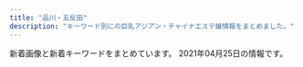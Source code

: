 ```yaml
---
title: "品川・五反田"
description: "キーワード別にの巨乳アジアン・チャイナエステ嬢情報をまとめました。"
---
```


新着画像と新着キーワードをまとめています。
2021年04月25日の情報です。

<DmmAffiliateIns />
<KeywordTable
  shops={
    [
    {
        "name": "\u8299\u84c9\uff5e\u30d5\u30e8\u30a6\uff5e",
        "img_links": [
            "http://www.relax-fuyou.info/i/img/st140.jpg",
            "http://www.relax-fuyou.info/i/img/r3.jpg",
            "http://www.relax-fuyou.info/i/img/st201.jpg",
            "http://www.relax-fuyou.info/img/st71.jpg",
            "http://www.relax-fuyou.info/img/st41.jpg",
            "http://www.relax-fuyou.info/img/st11.jpg",
            "http://www.relax-fuyou.info/img/st5.jpg",
            "http://www.relax-fuyou.info/i/img/st191.jpg",
            "http://www.relax-fuyou.info/img/sta15.jpg",
            "http://www.relax-fuyou.info/img/st110.jpg",
            "http://www.relax-fuyou.info/i/img/st8.jpg",
            "http://www.relax-fuyou.info/img/st72.jpg",
            "http://www.relax-fuyou.info/i/img/r1.jpg",
            "http://www.relax-fuyou.info/img/st8.jpg",
            "http://www.relax-fuyou.info/img/st150.jpg",
            "http://www.relax-fuyou.info/img/st141.jpg",
            "http://www.relax-fuyou.info/img/r9.jpg",
            "http://www.relax-fuyou.info/img/st17.jpg",
            "http://www.relax-fuyou.info/img/st160.jpg",
            "http://www.relax-fuyou.info/i/img/st11.jpg",
            "http://www.relax-fuyou.info/img/sta18.jpg",
            "http://www.relax-fuyou.info/img/sta17.jpg",
            "http://www.relax-fuyou.info/img/st42.jpg",
            "http://www.relax-fuyou.info/i/img/st42.jpg",
            "http://www.relax-fuyou.info/img/st171.jpg",
            "http://www.relax-fuyou.info/img/st7.jpg",
            "http://www.relax-fuyou.info/img/st1.jpg",
            "http://www.relax-fuyou.info/i/img/st181.jpg",
            "http://www.relax-fuyou.info/i/img/st110.jpg",
            "http://www.relax-fuyou.info/i/img/r2.jpg",
            "http://www.relax-fuyou.info/img/sta19.jpg",
            "http://www.relax-fuyou.info/img/sta5.jpg",
            "http://www.relax-fuyou.info/img/sta8.jpg",
            "http://www.relax-fuyou.info/i/img/st5.jpg",
            "http://www.relax-fuyou.info/img/st181.jpg",
            "http://www.relax-fuyou.info/i/img/st10.jpg",
            "http://www.relax-fuyou.info/img/st201.jpg",
            "http://www.relax-fuyou.info/i/img/top.jpg",
            "http://www.relax-fuyou.info/img/sta16.jpg",
            "http://www.relax-fuyou.info/img/sta20.jpg",
            "http://www.relax-fuyou.info/i/img/sta20.jpg",
            "http://www.relax-fuyou.info/img/st10.jpg",
            "http://www.relax-fuyou.info/img/st191.jpg",
            "http://www.relax-fuyou.info/img/sta1.jpg",
            "http://www.relax-fuyou.info/img/st161.jpg",
            "http://www.relax-fuyou.info/i/img/st17.jpg",
            "http://www.relax-fuyou.info/i/img/st160.jpg",
            "http://www.relax-fuyou.info/img/top.jpg",
            "http://www.relax-fuyou.info/i/img/st9.jpg",
            "http://www.relax-fuyou.info/img/st140.jpg"
        ],
        "url": "http://www.relax-fuyou.info/",
        "station": "JR\u4e94\u53cd\u7530\u99c5\u6771\u53e3",
        "keywords": {
            "E": 5,
            "90": 2,
            "87": 2,
            "G": 1,
            "C": 3,
            "D": 5,
            "84": 5,
            "86": 2,
            "88": 3
        }
    },
    {
        "station": "JR\u4e94\u53cd\u7530\u99c5",
        "url": "http://hanagoromo.work/",
        "name": "\u82b1\u8863",
        "keywords": {},
        "img_links": [
            "http://hanagoromo.work/1.jpg",
            "http://hanagoromo.work/ta.png",
            "http://hanagoromo.work/112.jpg",
            "http://hanagoromo.work/ai3.jpg",
            "http://hanagoromo.work/main_top.jpg",
            "http://hanagoromo.work/rie1.jpg",
            "http://hanagoromo.work/rina1.jpeg",
            "http://hanagoromo.work/rina2.jpeg",
            "http://hanagoromo.work/miyuki.jpg",
            "http://hanagoromo.work/yuyu.jpg",
            "http://hanagoromo.work/sayaka.jpg",
            "http://hanagoromo.work/hitomi1.jpg",
            "http://hanagoromo.work/tina2.jpg",
            "http://hanagoromo.work/s1.png",
            "http://hanagoromo.work/staff_t.jpg",
            "http://hanagoromo.work/mio1.jpg",
            "http://hanagoromo.work/mens-esthe1.png",
            "http://hanagoromo.work/hitomi.jpg",
            "http://hanagoromo.work/2.jpg",
            "http://hanagoromo.work/yuna1.jpg",
            "http://hanagoromo.work/hitomi2.jpg",
            "http://hanagoromo.work/3.jpg",
            "http://hanagoromo.work/b3.jpg",
            "http://hanagoromo.work/yumi.jpg",
            "http://hanagoromo.work/yuna2.jpg",
            "http://hanagoromo.work/4.jpg",
            "http://hanagoromo.work/int2.jpg",
            "http://hanagoromo.work/interior1.jpg",
            "http://hanagoromo.work/miyuki1.jpg",
            "http://hanagoromo.work/head.jpg",
            "http://hanagoromo.work/yuki.jpg",
            "http://hanagoromo.work/b2.jpg",
            "http://hanagoromo.work/6.jpg",
            "http://hanagoromo.work/nana1.jpg",
            "http://hanagoromo.work/sys.jpg",
            "http://hanagoromo.work/interior_t.jpg",
            "http://hanagoromo.work/yumi1.jpg",
            "http://hanagoromo.work/mio.jpg",
            "http://hanagoromo.work/ai2.jpg",
            "http://hanagoromo.work/b1.jpg",
            "http://hanagoromo.work/mio2.jpg",
            "http://hanagoromo.work/nana2.jpg",
            "http://hanagoromo.work/nana.jpg",
            "http://hanagoromo.work/tina.jpg",
            "http://hanagoromo.work/eri.jpg",
            "http://hanagoromo.work/miko.jpg"
        ]
    },
    {
        "img_links": [],
        "name": "\u7652\u3057\u30cf\u30a6\u30b9",
        "keywords": {},
        "url": "https://i-house.aoaoeo.com/",
        "station": "JR\u4e94\u53cd\u7530\u99c5\u897f\u53e3"
    },
    {
        "url": "http://www.kenkou-house.info/",
        "name": "\u3072\u307e\u308f\u308a",
        "img_links": [
            "http://www.kenkou-house.info/img/m8.png",
            "http://www.kenkou-house.info/img/Himawari_200_40.png",
            "http://www.kenkou-house.info/img/door.png",
            "http://www.kenkou-house.info/img/s17.jpg",
            "http://www.kenkou-house.info/img/m6.png",
            "http://www.kenkou-house.info/img/s13.jpg",
            "http://www.kenkou-house.info/img/m4.png",
            "http://www.kenkou-house.info/img/s15.jpg",
            "http://www.kenkou-house.info/img/Himawari_468_60.png",
            "http://www.kenkou-house.info/img/head.png",
            "http://www.kenkou-house.info/img/s22.jpg",
            "http://www.kenkou-house.info/img/s1.jpg",
            "http://www.kenkou-house.info/img/s20.jpg",
            "http://www.kenkou-house.info/img/body-.png",
            "http://www.kenkou-house.info/img/bottmo-left.png",
            "http://www.kenkou-house.info/img/s33.jpg",
            "http://www.kenkou-house.info/img/bottmo-ritght.png",
            "http://www.kenkou-house.info/img/m1.png",
            "http://www.kenkou-house.info/img/s12.jpg",
            "http://www.kenkou-house.info/img/m2.png",
            "http://www.kenkou-house.info/img/s16.jpg",
            "http://www.kenkou-house.info/img/s4.jpg",
            "http://www.kenkou-house.info/img/m7.png",
            "http://www.kenkou-house.info/img/s91.jpg",
            "http://www.kenkou-house.info/img/s.png",
            "http://www.kenkou-house.info/img/play.png",
            "http://www.kenkou-house.info/img/s11.jpg",
            "http://www.kenkou-house.info/img/s14.jpg",
            "http://www.kenkou-house.info/img/s7.jpg",
            "http://www.kenkou-house.info/img/m5.png",
            "http://www.kenkou-house.info/img/Himawari_160_45.png",
            "http://www.kenkou-house.info/img/m3.png",
            "http://www.kenkou-house.info/img/Himawari_88_31.png",
            "http://www.kenkou-house.info/img/s21.jpg",
            "http://www.kenkou-house.info/img/s61.jpg"
        ],
        "keywords": {
            "C": 8
        },
        "station": "JR\u4e94\u53cd\u7530\u99c5\u6771\u53e3"
    },
    {
        "keywords": {},
        "img_links": [
            "http://gotanda.pepper.jp/m049.png",
            "http://gotanda.pepper.jp/20151109231038834554.jpg",
            "http://gotanda.pepper.jp/m02272.jpg",
            "http://gotanda.pepper.jp/gotanda001.jpg",
            "http://gotanda.pepper.jp/1-01.png",
            "http://gotanda.pepper.jp/m048.png",
            "http://gotanda.pepper.jp/m173.jpg"
        ],
        "name": "\u4e94\u53cd\u7530\u30e1\u30c7\u30a3\u30ab\u30eb\u30a8\u30f3",
        "url": "http://gotanda.pepper.jp/",
        "station": "JR\u4e94\u53cd\u7530\u99c5\u897f\u53e3"
    },
    {
        "name": "\u5eb7\u7984",
        "url": "http://www.kouroku-este.com/",
        "keywords": {
            "C": 15
        },
        "station": "JR\u54c1\u5ddd\u99c5\u9ad8\u8f2a\u53e3",
        "img_links": [
            "http://www.kouroku-este.com/img/staff/aaa/aaa1.jpg",
            "http://www.kouroku-este.com/img/staff/fff/s-fff1.jpg",
            "http://www.kouroku-este.com/img/system/service02.jpg",
            "http://www.kouroku-este.com/img/staff/ggg/ggg1.jpg",
            "http://www.kouroku-este.com/img/staff/bbb/bbb1.jpg",
            "http://www.kouroku-este.com/img/staff/ccc/ccc2.jpg",
            "http://www.kouroku-este.com/img/staff/eee/s-eee2.jpg",
            "http://www.kouroku-este.com/img/system/service01.jpg",
            "http://www.kouroku-este.com/img/top/listmark1.png",
            "http://www.kouroku-este.com/img/menu/info_r.jpg",
            "http://www.kouroku-este.com/img/staff/aaa/aaa2.jpg",
            "http://www.kouroku-este.com/img/staff/ccc/ccc1.jpg",
            "http://www.kouroku-este.com/img/staff/fff/s-fff2.jpg",
            "http://www.kouroku-este.com/img/staff/eee/s-eee1.jpg"
        ]
    },
    {
        "keywords": {},
        "station": "\u6238\u8d8a\u9280\u5ea7\u99c5",
        "img_links": [
            "http://lacure.link/images/left3.png",
            "http://lacure.link/images/s1.jpg",
            "http://lacure.link/images/g1.jpg",
            "http://lacure.link/images/gb01.png",
            "http://lacure.link/images/yuki.jpg",
            "http://lacure.link/images/g3.jpg",
            "http://lacure.link/images/g6.jpg",
            "http://lacure.link/images/r4.jpg",
            "http://lacure.link/images/r2.jpg",
            "http://lacure.link/images/kiki.jpg",
            "http://lacure.link/images/g0.jpg",
            "http://lacure.link/images/zi.png",
            "http://lacure.link/images/g2.jpg",
            "http://lacure.link/images/kol.jpg",
            "http://lacure.link/images/sayuri.jpg",
            "http://lacure.link/images/news.png",
            "http://lacure.link/images/asali.jpg",
            "http://lacure.link/images/r3.jpg",
            "http://lacure.link/images/face.png",
            "http://lacure.link/images/s_staff.png",
            "http://lacure.link/images/g5.jpg",
            "http://lacure.link/images/r1.jpg",
            "http://lacure.link/images/r5.jpg",
            "http://lacure.link/images/r6.jpg",
            "http://lacure.link/images/top2.jpg"
        ],
        "name": "\u30e9\u30ad\u30e5\u30a2",
        "url": "http://lacure.link/"
    },
    {
        "img_links": [
            "http://www.relax-cs.com/ncss/nav/nav-002.jpg",
            "http://www.relax-cs.com/ncss/nav/nav-001.jpg",
            "http://www.relax-cs.com/ncss/tel.png",
            "http://www.relax-cs.com/ncss/nav/nav-005.jpg",
            "http://www.relax-cs.com/ncss/top001.jpg",
            "http://www.relax-cs.com/ncss/staff01.jpg",
            "http://www.relax-cs.com/ncss/top02-left.jpg",
            "http://www.relax-cs.com/ncss/nav/nav-006.jpg",
            "http://www.relax-cs.com/ncss/top03.jpg",
            "http://www.relax-cs.com/ncss/staff02.jpg",
            "http://www.relax-cs.com/ncss/nav/nav-003.jpg",
            "http://www.relax-cs.com/ncss/nav/nav-004.jpg",
            "http://www.relax-cs.com/ncss/staff0401.jpg"
        ],
        "keywords": {},
        "name": "\u30ea\u30e9\u30af\u30bc\u30fc\u30b7\u30e7\u30f3\u862d",
        "station": "JR\u4e94\u53cd\u7530\u99c5\u897f\u53e3",
        "url": "http://www.relax-cs.com/"
    },
    {
        "img_links": [
            "https://tsukiwa.info/img/staff/A8BAF789-BD2B-4E7F-AB8A-224A2961B605.jpeg",
            "https://tsukiwa.info/img/staff/mimi01.jpg",
            "https://tsukiwa.info/img/news1.png",
            "https://tsukiwa.info/img/staff/rumi04.jpg",
            "https://tsukiwa.info/img/bar_staff.png",
            "https://tsukiwa.info/img/staff/aya2101.jpg",
            "https://tsukiwa.info/img/staff/rumi02.jpg",
            "https://tsukiwa.info/img/event/20210128.png",
            "https://tsukiwa.info/img/staff/yuna01.jpg",
            "https://tsukiwa.info/img/bar_gallery.png",
            "https://tsukiwa.info/img/staff/koko3.jpg",
            "https://tsukiwa.info/img/staff/25BBCA31-1291-40E0-9FEC-CAF6E5B8D811.jpeg",
            "https://tsukiwa.info/img/event/camp03.jpg",
            "https://tsukiwa.info/img/staff/DB16BCF2-AF7E-404D-9FB5-9A45BE961351.jpeg",
            "https://tsukiwa.info/img/staff/909C372F-1613-4B7E-89C8-1A527D79FCC6.jpeg",
            "https://tsukiwa.info/img/news3.png",
            "https://tsukiwa.info/img/staff/ruru1.jpg",
            "https://tsukiwa.info/img/staff/no_image.jpg",
            "https://tsukiwa.info/img/pickupGirl.png",
            "https://tsukiwa.info/img/staff/mimi20202.jpg",
            "https://tsukiwa.info/img/staff/25D27B66-E3AF-40C0-8FCC-46E9F266B409.jpeg",
            "https://tsukiwa.info/img/staff_top/20201219_1.jpg",
            "https://tsukiwa.info/img/akusesu-top0.jpg",
            "https://tsukiwa.info/img/staff/222BADE2-61AA-4B66-91BD-3D9941250C4D.jpeg",
            "https://tsukiwa.info/img/top_map.jpg",
            "https://tsukiwa.info/img/staff_top/20201219_2.jpg",
            "https://www.a-side.com/ad/koko/include/banner/koko_200x40.png",
            "https://tsukiwa.info/img/staff/yuri001.jpg",
            "https://tsukiwa.info/img/bar_profile.png"
        ],
        "url": "https://tsukiwa.info/",
        "name": "\u6708\u306e\u548c",
        "keywords": {},
        "station": "JR\u4e94\u53cd\u7530\u99c5\u897f\u53e3"
    },
    {
        "url": "http://www.es-yuduki.com/",
        "station": "JR\u4e94\u53cd\u7530\u99c5\u897f\u53e3",
        "keywords": {
            "C": 13
        },
        "img_links": [
            "http://www.es-yuduki.com/css/nav/change-0003.jpg",
            "http://www.es-yuduki.com/css/staff02-b.jpg",
            "http://www.es-yuduki.com/css/staff03.jpg",
            "http://www.es-yuduki.com/css/progress05.jpg",
            "http://www.es-yuduki.com/css/progress06.jpg",
            "http://www.es-yuduki.com/css/staff01-b.jpg",
            "http://www.es-yuduki.com/css/main-top05.png",
            "http://www.es-yuduki.com/css/staff01.jpg",
            "http://www.es-yuduki.com/css/nav/change-007.jpg",
            "http://www.es-yuduki.com/css/progress01.jpg",
            "http://www.es-yuduki.com/css/progress04.jpg",
            "http://www.es-yuduki.com/css/nav/nav-004.jpg",
            "http://www.es-yuduki.com/css/nav/nav-007.jpg",
            "http://www.es-yuduki.com/css/head.jpg",
            "http://www.es-yuduki.com/css/nav/change-005.jpg",
            "http://www.es-yuduki.com/css/progress07.jpg",
            "http://www.es-yuduki.com/css/nav/nav-001.jpg",
            "http://www.es-yuduki.com/css/nav/nav-006.jpg",
            "http://www.es-yuduki.com/css/nav/change-001.jpg",
            "http://www.es-yuduki.com/css/kanban.jpg",
            "http://www.es-yuduki.com/css/progress08.jpg",
            "http://www.es-yuduki.com/css/staff00.jpg",
            "http://www.es-yuduki.com/css/nav/change-006.jpg",
            "http://www.es-yuduki.com/css/coupon003.jpg",
            "http://www.es-yuduki.com/css/staff02.jpg",
            "http://www.es-yuduki.com/css/nav/nav-0003.jpg",
            "http://www.es-yuduki.com/css/nav/change-004.jpg",
            "http://www.es-yuduki.com/css/staff03-b.jpg",
            "http://www.es-yuduki.com/css/nav/nav-005.jpg",
            "http://www.es-yuduki.com/css/progress03.jpg",
            "http://www.es-yuduki.com/css/progress02.jpg",
            "http://www.es-yuduki.com/css/nav/nav-002.jpg",
            "http://www.es-yuduki.com/css/nav/change-002.jpg"
        ],
        "name": "\u30de\u30c3\u30b5\u30fc\u30b8\u306e\u5915\u6708"
    },
    {
        "name": "\u30c8\u30f3\u30dd\u30fc",
        "url": "http://hi-msg.com/tonpoh/",
        "keywords": {},
        "station": "JR\u4e94\u53cd\u7530\u99c5\u897f\u53e3",
        "img_links": [
            "http://hi-msg.com/tonpoh/images/s5.png",
            "http://hi-msg.com/tonpoh/images/s8.png",
            "http://hi-msg.com/tonpoh/images/p-2.jpg",
            "http://hi-msg.com/tonpoh/images/tit-sys.png",
            "http://hi-msg.com/tonpoh/images/p-14.jpg",
            "http://hi-msg.com/tonpoh/images/p-9-1.jpg",
            "http://hi-msg.com/tonpoh/images/p-10-1.jpg",
            "http://hi-msg.com/tonpoh/images/p-5.jpg",
            "http://hi-msg.com/tonpoh/images/s4.jpg",
            "http://hi-msg.com/tonpoh/images/ll.png",
            "http://hi-msg.com/tonpoh/images/l.png",
            "http://hi-msg.com/tonpoh/images/p-7.jpg",
            "http://hi-msg.com/tonpoh/images/p-13-1.jpg",
            "http://hi-msg.com/tonpoh/images/p-14-1.jpg",
            "http://hi-msg.com/tonpoh/images/fla.png",
            "http://hi-msg.com/tonpoh/images/no.png",
            "http://hi-msg.com/tonpoh/images/p-0.jpg",
            "http://hi-msg.com/tonpoh/images/p-11.jpg",
            "http://hi-msg.com/tonpoh/images/p-12.jpg",
            "http://hi-msg.com/tonpoh/images/fla-3.png",
            "http://hi-msg.com/tonpoh/images/p-4.jpg",
            "http://hi-msg.com/tonpoh/images/p-13.jpg",
            "http://hi-msg.com/tonpoh/images/p-6-1.jpg",
            "http://hi-msg.com/tonpoh/images/botton.png",
            "http://hi-msg.com/tonpoh/images/p-10.jpg",
            "http://hi-msg.com/tonpoh/images/p-6.jpg",
            "http://hi-msg.com/tonpoh/images/s6.png",
            "http://hi-msg.com/tonpoh/images/s1.png",
            "http://hi-msg.com/tonpoh/images/p-7-1.jpg",
            "http://hi-msg.com/tonpoh/images/p-1.jpg",
            "http://hi-msg.com/tonpoh/images/p-12-1.jpg",
            "http://hi-msg.com/tonpoh/images/fla-1.png",
            "http://hi-msg.com/tonpoh/images/s9.png",
            "http://hi-msg.com/tonpoh/images/p-11-1.jpg",
            "http://hi-msg.com/tonpoh/images/tit-staff.png",
            "http://hi-msg.com/tonpoh/images/p-8-1.jpg",
            "http://hi-msg.com/tonpoh/images/line.png",
            "http://hi-msg.com/tonpoh/images/p-9.jpg",
            "http://hi-msg.com/tonpoh/images/p-8.jpg"
        ]
    },
    {
        "station": "JR\u4e94\u53cd\u7530\u99c5\u897f\u53e3",
        "name": "\u7f8e\u4f36",
        "img_links": [
            "http://es-mirei.com/images/store/03.jpg",
            "http://es-mirei.com/staffPhoto/s20170908125528.jpg",
            "http://es-mirei.com/images/store/04.jpg",
            "http://es-mirei.com/images/returnStaffBtn.png",
            "http://es-mirei.com/images/store/05.jpg",
            "http://es-mirei.com/staffPhoto/s20170728165302.jpg",
            "http://es-mirei.com/staffPhoto/b20170728165536.jpg",
            "http://es-mirei.com/staffPhoto/s20170728165536.jpg",
            "http://es-mirei.com/images/noImg.jpg",
            "http://es-mirei.com/images/store/01.jpg",
            "http://es-mirei.com/images/store/06.jpg",
            "http://es-mirei.com/staffPhoto/s20170911152114.jpg",
            "http://es-mirei.com/staffPhoto/b20170728165302.jpg",
            "http://es-mirei.com/staffPhoto/b20180209180323.jpg",
            "http://es-mirei.com/images/store/02.jpg",
            "http://es-mirei.com/staffPhoto/s20170728165256.jpg",
            "http://es-mirei.com/staffPhoto/b20180613122502.jpg",
            "http://es-mirei.com/staffPhoto/b20170908125528.jpg",
            "http://es-mirei.com/images/s3Slider1Images/01.jpg",
            "http://es-mirei.com/staffPhoto/s20170911152129.jpg",
            "http://es-mirei.com/staffPhoto/b20170728165256.jpg",
            "http://es-mirei.com/images/s3Slider1Images/02.jpg",
            "http://es-mirei.com/staffPhoto/b20170911152114.jpg",
            "http://es-mirei.com/staffPhoto/s20180209180323.jpg",
            "http://es-mirei.com/staffPhoto/b20170911152129.jpg",
            "http://es-mirei.com/images/s3Slider1Images/03.jpg",
            "http://es-mirei.com/staffPhoto/s20180613122502.jpg"
        ],
        "keywords": {
            "88": 2,
            "85": 2,
            "E": 8,
            "86": 2,
            "87": 4
        },
        "url": "http://es-mirei.com/"
    },
    {
        "keywords": {},
        "station": "JR\u54c1\u5ddd\u99c5\u9ad8\u8f2a\u53e3",
        "name": "\u30d5\u30ed\u30fc\u30e9",
        "img_links": [],
        "url": "http://f-aroma.info/"
    },
    {
        "station": "JR\u4e94\u53cd\u7530\u99c5\u897f\u53e3",
        "name": "\u7d2b\u306e\u8776",
        "url": "http://p-fly.work/",
        "keywords": {},
        "img_links": [
            "http://p-fly.work/images/int1.jpg",
            "http://p-fly.work/images/sys3.jpg",
            "http://p-fly.work/images/interior_t.png",
            "http://p-fly.work/images/sys2.jpg",
            "http://p-fly.work/images/12.jpg",
            "http://p-fly.work/img/koko1.jpg",
            "http://p-fly.work/images/tr.jpg",
            "http://p-fly.work/images/b3.jpg",
            "http://p-fly.work/images/7.jpg",
            "http://p-fly.work/images/14.jpg",
            "http://p-fly.work/staff/yuki.jpg",
            "http://p-fly.work/images/line.png",
            "http://p-fly.work/img/maki1.jpg",
            "http://p-fly.work/images/13.jpg",
            "http://p-fly.work/images/b2.jpg",
            "http://p-fly.work/images/10.jpg",
            "http://p-fly.work/img/sara1.jpg",
            "http://p-fly.work/staff/yuyu.jpg",
            "http://p-fly.work/img/yuyu1.jpg",
            "http://p-fly.work/img/yuki1.jpg",
            "http://p-fly.work/images/sys1.jpg",
            "http://p-fly.work/images/int2.png",
            "http://p-fly.work/images/news.jpg",
            "http://p-fly.work/staff/koko.jpg",
            "http://p-fly.work/images/staff_t.png",
            "http://p-fly.work/images/sys4.png",
            "http://p-fly.work/images/1.jpg",
            "http://p-fly.work/images/b1.jpg",
            "http://p-fly.work/images/ac1.jpg",
            "http://p-fly.work/images/head.png",
            "http://p-fly.work/staff/mai.jpg",
            "http://p-fly.work/img/mai1.jpg",
            "http://p-fly.work/images/mobile.jpg",
            "http://p-fly.work/staff/maki.jpg",
            "http://p-fly.work/staff/sara.jpg"
        ]
    }
]
}
/>
<DmmAffiliateScript />
